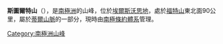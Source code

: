 {{coord|84|12|S|86|0|W|display=title}}

'''斯圖爾特山'''（{{lang-en|Stewart Hills}}），是[[南極洲|南極洲]]的山峰，位於[[埃爾斯沃思地|埃爾斯沃思地]]，處於[[福特山|福特山]]東北面90公里，屬於[[蒂爾山脈|蒂爾山脈]]的一部分，現時由[[南極條約體系|南極條約體系]]管理。

{{DEFAULTSORT:Stewart Hills}}
[[Category:南極洲山峰|Category:南極洲山峰]]


{{EllsworthLand-geo-stub}}